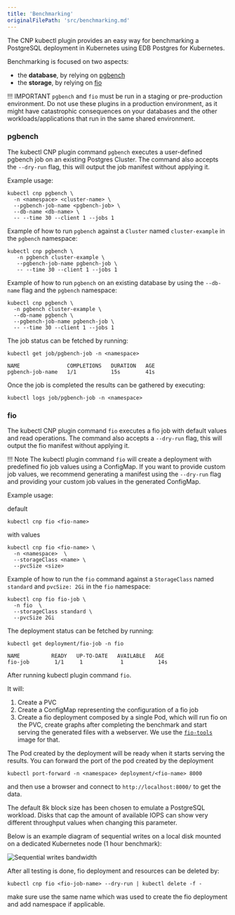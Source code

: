 ```yaml
---
title: 'Benchmarking'
originalFilePath: 'src/benchmarking.md'
---
```


The CNP kubectl plugin provides an easy way for benchmarking a PostgreSQL deployment in Kubernetes using EDB Postgres for Kubernetes.

Benchmarking is focused on two aspects:

-   the **database**, by relying on  [pgbench](https://www.postgresql.org/docs/current/pgbench.html)
-   the **storage**, by relying on [fio](https://fio.readthedocs.io/en/latest/fio_doc.html)

!!! IMPORTANT
    `pgbench` and `fio` must be run in a staging or pre-production environment. Do not use these plugins in a production environment, as it might have catastrophic consequences on your databases and the other workloads/applications that run in the same shared environment.

### pgbench

The kubectl CNP plugin command `pgbench` executes a user-defined pgbench job on an existing Postgres Cluster.
The command also accepts the `--dry-run` flag, this will output the job manifest without applying it.

Example usage:

```shell
kubectl cnp pgbench \
  -n <namespace> <cluster-name> \
  --pgbench-job-name <pgbench-job> \
  --db-name <db-name> \
  -- --time 30 --client 1 --jobs 1
```

Example of how to run `pgbench` against a `Cluster` named `cluster-example` in the `pgbench` namespace:

```shell
kubectl cnp pgbench \
   -n pgbench cluster-example \
   --pgbench-job-name pgbench-job \
   -- --time 30 --client 1 --jobs 1

```

Example of how to run `pgbench` on an existing database by using the `--db-name` flag and
the `pgbench` namespace:

```shell
kubectl cnp pgbench \
  -n pgbench cluster-example \
  --db-name pgbench \
  --pgbench-job-name pgbench-job \
  -- --time 30 --client 1 --jobs 1
```

The job status can be fetched by running:

```
kubectl get job/pgbench-job -n <namespace>

NAME               COMPLETIONS   DURATION   AGE
pgbench-job-name   1/1           15s        41s
```

Once the job is completed the results can be gathered by executing:

```
kubectl logs job/pgbench-job -n <namespace>
```

### fio

The kubectl CNP plugin command `fio` executes a fio job with default values and read operations.
The command also accepts a `--dry-run` flag, this will output the fio manifest without applying it.

!!! Note
    The kubectl plugin command `fio` will create a deployment with predefined fio job values using a ConfigMap.
    If you want to provide custom job values, we recommend generating a manifest using the `--dry-run` flag
    and providing your custom job values in the generated ConfigMap.

Example usage:

default

```shell
kubectl cnp fio <fio-name>
```

with values

```shell
kubectl cnp fio <fio-name> \
  -n <namespace>  \
  --storageClass <name> \
  --pvcSize <size>
```

Example of how to run the `fio` command against a `StorageClass` named `standard` and `pvcSize: 2Gi` in the `fio` 
namespace:

```shell
kubectl cnp fio fio-job \
  -n fio  \
  --storageClass standard \
  --pvcSize 2Gi
```

The deployment status can be fetched by running:

```shell
kubectl get deployment/fio-job -n fio

NAME          READY   UP-TO-DATE   AVAILABLE   AGE
fio-job        1/1     1            1           14s

```

After running kubectl plugin command `fio`.

It will:

1.  Create a PVC
2.  Create a ConfigMap representing the configuration of a fio job
3.  Create a fio deployment composed by a single Pod, which will run fio on
    the PVC, create graphs after completing the benchmark and start serving the
    generated files with a webserver. We use the
    [`fio-tools`](https://github.com/wallnerryan/fio-tools`) image for that.

The Pod created by the deployment will be ready when it starts serving the
results. You can forward the port of the pod created by the deployment

```
kubectl port-forward -n <namespace> deployment/<fio-name> 8000
```

and then use a browser and connect to `http://localhost:8000/` to get the data.

The default 8k block size has been chosen to emulate a PostgreSQL workload.
Disks that cap the amount of available IOPS can show very different throughput
values when changing this parameter.

Below is an example diagram of sequential writes on a local disk
mounted on a dedicated Kubernetes node
(1 hour benchmark):

![Sequential writes bandwidth](images/write_bw.1-2Draw.png)

After all testing is done, fio deployment and resources can be deleted by:

```shell
kubectl cnp fio <fio-job-name> --dry-run | kubectl delete -f -
```

make sure use the same name which was used to create the fio deployment and add namespace if applicable.